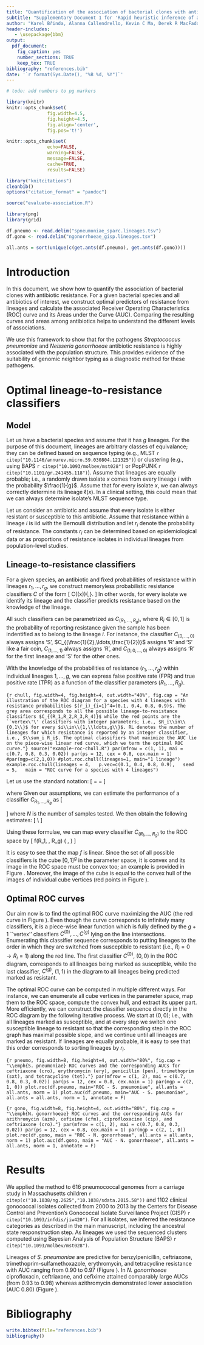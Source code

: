 ```yaml
---
title: "Quantification of the association of bacterial clones with antibiotic resistance"
subtitle: "Supplementary Document 1 for 'Rapid heuristic inference of antibiotic resistance and susceptibility by genomic neighbor typing'"
author: "Karel Břinda, Alanna Callendrello, Kevin C Ma, Derek R MacFadden, Themoula Charalampous, Robyn S Lee, Lauren Cowley, Crista B Wadsworth, Yonatan H Grad, Gregory Kucherov, Justin O’Grady, Michael Baym, and William P Hanage"
header-includes:
   - \usepackage{bbm}
output:
  pdf_document:
    fig_caption: yes
    number_sections: TRUE
    keep_tex: TRUE
bibliography: "references.bib"
date: '`r format(Sys.Date(), "%B %d, %Y")`'
---
```


```r
# todo: add numbers to pg markers

library(knitr)
knitr::opts_chunk$set(
               fig.width=4.5,
               fig.height=4.5,
               fig.align='center',
               fig.pos='t!')

knitr::opts_chunk$set(
               echo=FALSE,
               warning=FALSE,
               message=FALSE,
               cache=TRUE,
               results=FALSE)
```

```r
library("knitcitations")
cleanbib()
options("citation_format" = "pandoc")
```

```r
source("evaluate-association.R")

library(png)
library(grid)

df.pneumo <- read.delim("spneumoniae_sparc.lineages.tsv")
df.gono <- read.delim("ngonorrhoeae_gisp.lineages.tsv")

all.ants = sort(unique(c(get.ants(df.pneumo), get.ants(df.gono))))
```


# Introduction

In this document, we show how to quantify the association of bacterial clones
with antibiotic resistance. For a given
bacterial species and all antibiotics of interest,
we construct optimal predictors of resistance from lineages and
calculate the associated Receiver Operating Characteristics (ROC)
curve and its Areas under the Curve (AUC).
Comparing the resulting curves and areas among antibiotics helps
to understand the different levels of associations.

We use this framework to show that for the pathogens *Streptococcus pneumoniae* and
*Neisseria gonorrhoeae* antibiotic resistance is highly associated with the population
structure. This provides evidence of the suitability of genomic neighbor
typing as a diagnostic method for these pathogens.


# Optimal lineage-to-resistance classifiers

## Model

Let us have a bacterial species and assume that it has $g$ lineages.
For the purpose of this document, lineages are arbitrary classes of equivalance;
they can be defined based on sequence typing
(e.g., MLST `r citep("10.1146/annurev.micro.59.030804.121325")`)
or clustering (e.g., using BAPS `r citep("10.1093/molbev/mst028")` or PopPUNK `r citep("10.1101/gr.241455.118")`).
Assume that lineages are equally probable; i.e., a randomly drawn isolate $x$
comes from every lineage $i$ with the probability $\frac{1}{g}$.
Assume that for every isolate $x$, we can always correctly determine its lineage $\ell(x)$.
In a clinical setting, this could mean that we can always
determine isolate's MLST sequence type.

Let us consider an antibiotic and assume that every isolate is
either resistant or susceptible to this antibiotic.
Assume that resistance within a lineage $i$ is
iid with the Bernoulli distribution and let $r_i$
denote the probability of resistance. The constants $r_i$
can be determined based on epidemiological data or as proportions
of resistance isolates in individual lineages from population-level
studies.

<!--
Assume that we have a large number of isolates ($N\gg g$) for which we want to
determine resistance.
-->

## Lineage-to-resistance classifiers

For a given species, an antibiotic and fixed probabilities of resistance within
lineages $r_1, \ldots, r_g$,
we construct memoryless probabilistic resistance classifiers $C$ of the form
\[
    C(\ell(x))\to\{\text{'S'},\text{'R'}\}.
\]
In other words, for every isolate we identify its lineage and
the classifier predicts resistance based on the knowledge
of the lineage.

All such classifiers can be parametrized as $C_{(R_1,\ldots,R_g)}$,
where $R_i\in[0, 1]$ is the probability of reporting resistance
given the sample has been indentified as to belong to the lineage $i$.
For instance, the classifier $C_{(0,\ldots,0)}$ always assigns 'S',
$C_{(\frac{1}{2},\ldots,\frac{1}{2})}$ assigns 'R' and 'S' like a fair coin,
$C_{(1,\ldots,1)}$ always assigns 'R', and
$C_{(1,0,\ldots,0)}$ always assigns 'R' for the first lineage and 'S' for the other ones.

With the knowledge of the probabilities of resistance ($r_1, \ldots, r_g$)
within individual lineages $1,\ldots,g$,
we can express false positive rate (FPR)
and true positive rate (TPR)
as a function of the classifier parameters ($R_1, \ldots, R_g$).

```{r chull, fig.width=4, fig.height=4, out.width="40%", fig.cap = "An illustration of the ROC diagram for a species with 4 lineages with resistance probabilities $(r_i)_{i=1}^4=(0.1, 0.4, 0.8, 0.9)$. The grey area corresponds to all the possible lineage-to-resistance classifiers $C_{(R_1,R_2,R_3,R_4)}$ while the red points are the ``vertex\'\' classifiers with integer parameters; i.e., $R_i\\in\\{0,1\\}$ for every $i\\in\\{1,\\ldots,g\\}$. RL denotes the number of lineages for which resistance is reported by an integer classifier, i.e., $\\sum_i R_i$. The optimal classifiers that maximize the AUC lie on the piece-wise linear red curve, which we term the optimal ROC curve."}
source("example-roc-chull.R")
par(mfrow = c(1, 1), mai = c(0.7, 0.8, 0.3, 0.02))
par(ps = 12, cex = 0.8, cex.main = 1)
#par(mgp=c(2,1,0))
#plot.roc.chull(lineages=1, main="1 lineage")
example.roc.chull(lineages = 4,
  p.vec=c(0.1, 0.4, 0.8, 0.9),
  seed = 5,
  main = "ROC curve for a species with 4 lineages")
```


Let us use the standard notation:
\[
  \mathrm{FPR} = \frac{\mathrm{FP}}{\mathrm{FP}+\mathrm{TN}}
  \qquad \text{and} \qquad
  \mathrm{TPR} = \frac{\mathrm{TP}}{\mathrm{TP}+\mathrm{FN}}
\]

where
\begin{align*}
  \mathrm{TP} &= \text{\#true positives; i.e., resistant isolates predicted as resistant} \\
  \mathrm{FP} &= \text{\#false positives; i.e., susceptible isolates predicted as resistant} \\
  \mathrm{FN} &= \text{\#false negatives; i.e., resistant isolates predicted as susceptible} \\
  \mathrm{TN} &= \text{\#true negatives; i.e., susceptible isolates predicted as susceptible}
\end{align*}
Given our assumptions, we can estimate the performance of a classifier $C_{R_1,\ldots,R_g}$ as
\[
\begin{array}{ll}
\mathrm{TP} \approx \frac{N}{g}\sum_{i=1}^g r_iR_i     \qquad &  \mathrm{FP} \approx \frac{N}{g}\sum_{i=1}^g (1-r_i)R_i\\
\mathrm{FN} \approx \frac{N}{g}\sum_{i=1}^g r_i(1-R_i) \qquad &  \mathrm{TN} \approx \frac{N}{g}\sum_{i=1}^g (1-r_i)(1-R_i)
\end{array}
\]
where $N$ is the number of samples tested. We then obtain the following estimates:
\[
\mathrm{FPR} \approx \frac{\sum_{i=1}^g (1-r_i)R_i}{\sum_{i=1}^g (1-r_i)}\\
\qquad \text{and} \qquad
\mathrm{TPR} \approx \frac{\sum_{i=1}^g r_iR_i}{\sum_{i=1}^g r_i}
\]

Using these formulae, we can map every classifier $C_{(R_1,\ldots,R_g)}$
to the ROC space by
\[
  f(R_1, \ldots, R_g) \to \left(
    \frac{\sum_{i=1}^g (1-r_i)R_i}{\sum_{i=1}^g (1-r_i)},
    \frac{\sum_{i=1}^g r_iR_i}{\sum_{i=1}^g r_i}
  \right)
\]

It is easy to see that the map $f$ is linear. Since the set of all possible classifiers is
the cube $[0,1]^g$ in the parameter space, it is convex and its
image in the ROC space must be convex too; an example is provided
in Figure \ref{fig:chull}. Moreover, the image of the cube is equal to the
convex hull of the images of individual cube vertices (red points in Figure \ref{fig:chull}).


## Optimal ROC curves

Our aim now is to find the optimal ROC curve maximizing the AUC (the red curve in Figure \ref{fig:chull}).
Even though the curve corresponds to infinitely
many classifiers, it is a piece-wise linear function which is fully defined
by the $g+1$ ``vertex'' classifiers $C^{(0)}, \ldots, C^{(g)}$ lying on the line intersections.
Enumerating this classifier sequence corresponds to
putting lineages to the order in which they are
switched from susceptible to resistant (i.e., $R_i=0\to R_i=1$) along the red line.
The first classifier $C^{(0)}$, $(0,0)$ in the ROC diagram, corresponds to all
lineages being marked as susceptible, while the last classifier, $C^{(g)}$, $(1,1)$
in the diagram to all lineages being predicted marked as resistant.

The optimal ROC curve can be computed in multiple different ways.
For instance, we can enumerate all cube vertices in the parameter space,
map them to the ROC space, compute the convex hull, and extract its upper part.
More efficiently, we can construct the classifier sequence directly in the ROC
diagram by the following iterative process.
We start at $(0,0)$; i.e., with all lineages marked as susceptible, and at every step
we switch one susceptible lineage to resistant so that
the corresponding step in the ROC graph has maximal possible slope, and
we continue until all lineages are marked as resistant.
If lineages are equally probable, it is easy to see that this order corresponds
to sorting lineages by $r_i$.


```{r pneumo, fig.width=8, fig.height=4, out.width="80%", fig.cap = "\\emph{S. pneumoniae} ROC curves and the corresponding AUCs for ceftriaxone (cro), erythromycin (ery), penicillin (pen), trimethoprim (sxt), and tetracycline (tet)."}
par(mfrow = c(1, 2), mai = c(0.7, 0.8, 0.3, 0.02))
par(ps = 12, cex = 0.8, cex.main = 1)
par(mgp = c(2, 1, 0))
plot.roc(df.pneumo, main="ROC - S. pneumoniae", all.ants = all.ants, norm = 1)
plot.auc(df.pneumo, main="AUC - S. pneumoniae", all.ants = all.ants, norm = 1, annotate = F)
```


```{r gono, fig.width=8, fig.height=4, out.width="80%", fig.cap = "\\emph{N. gonorrhoeae} ROC curves and the corresponding AUCs for azithromycin (azm), cefixime (cfm), ciprofloxacine (cip), and ceftriaxone (cro)."}
par(mfrow = c(1, 2), mai = c(0.7, 0.8, 0.3, 0.02))
par(ps = 12, cex = 0.8, cex.main = 1)
par(mgp = c(2, 1, 0))
plot.roc(df.gono, main = "ROC - N. gonorrhoeae", all.ants = all.ants, norm = 1)
plot.auc(df.gono, main = "AUC - N. gonorrhoeae", all.ants = all.ants, norm = 1, annotate = F)
```


# Results

We applied the method to 616 pneumococcal genomes from a carriage study
in Massachusetts children `r citep(c("10.1038/ng.2625","10.1038/sdata.2015.58"))`
and 1102 clinical gonococcal isolates collected from 2000 to 2013
by the Centers for Disease Control and
Prevention’s Gonococcal Isolate Surveillance Project (GISP) `r citep("10.1093/infdis/jiw420")`.
For all isolates, we inferred the resistance categories
as described in the main manuscript, including the
ancestral state responstruction step.
As lineages we used the sequenced clusters
computed using Bayesian Analysis of
Population Structure (BAPS) `r citep("10.1093/molbev/mst028")`.

Lineages of *S. pneumoniae* are predictive for benzylpenicillin,
ceftriaxone, trimethoprim-sulfamethoxazole, erythromycin,
and tetracycline resistance with AUC ranging from 0.90 to 0.97 (Figure \ref{fig:pneumo}). In *N. gonorrhoeae* ciprofloxacin, ceftriaxone, and cefixime attained comparably large AUCs (from 0.93 to 0.98) whereas azithromycin demonstrated lower association (AUC 0.80) (Figure \ref{fig:gono}).


# Bibliography

```r
write.bibtex(file="references.bib")
bibliography()
```
